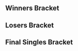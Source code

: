 {{DISPLAYTITLE:Apollo: Singles Bracket}}{{SetGame|melee}}
{{tabs static
|name1=Overview
|link1=Apollo/1
|name2=Singles Bracket
|link2=Apollo/1/Singles Bracket
|name3=Doubles Bracket
|link3=Apollo/1/Doubles Bracket
|This=2
}}

==Winners Bracket==
{{64DEWBracketA
|column-width=160
|r1m1p1=Swedish Delight |r1m1p1flag=us |r1m1p1score={{win}} |r1m1win=1
|r1m1p2=Bye |r1m1p2flag= |r1m1p2score=
|r1m2p1=FendrickLamar |r1m2p1flag=us |r1m2p1score=3 |r1m2win=2
|r1m2p2=DOOM |r1m2p2flag=us |r1m2p2score=2
|r1m3p1=Phantom Renegade |r1m3p1flag=us |r1m3p1score={{win}} |r1m3win=1
|r1m3p2=Bye |r1m3p2flag= |r1m3p2score=
|r1m4p1=Warriorknight |r1m4p1flag=us |r1m4p1score=3 |r1m4win=1
|r1m4p2=Kalvar |r1m4p2flag=us |r1m4p2score=2
|r1m5p1=Jflex |r1m5p1flag=us |r1m5p1score={{win}} |r1m5win=1
|r1m5p2=Bye |r1m5p2flag= |r1m5p2score=
|r1m6p1=JPO |r1m6p1flag=us |r1m6p1score=1 |r1m6win=2
|r1m6p2=47 |r1m6p2flag=us |r1m6p2score=3
|r1m7p1=Adamayonmike |r1m7p1flag=nl |r1m7p1score={{win}} |r1m7win=1
|r1m7p2=Bye |r1m7p2flag= |r1m7p2score=
|r1m8p1=Bolt |r1m8p1flag=us |r1m8p1score=2 |r1m8win=2
|r1m8p2=Subtle |r1m8p2flag=us |r1m8p2score=3

|r1m9p1=KJH |r1m9p1flag=us |r1m9p1score={{win}} |r1m9win=1
|r1m9p2=Bye |r1m9p2flag= |r1m9p2score=
|r1m10p1=42nd |r1m10p1flag=us |r1m10p1score=3 |r1m10win=1
|r1m10p2=JoJo |r1m10p2flag=us |r1m10p2score=0
|r1m11p1=Zealous5000 |r1m11p1flag=us |r1m11p1score={{win}} |r1m11win=1
|r1m11p2=Bye |r1m11p2flag= |r1m11p2score=
|r1m12p1=Son2 |r1m12p1flag=us |r1m12p1score=DQ |r1m12win=2
|r1m12p2=Wassabi |r1m12p2flag=us |r1m12p2score={{win}}
|r1m13p1=Captain Smuckers |r1m13p1flag=us |r1m13p1score={{win}} |r1m13win=1
|r1m13p2=Bye |r1m13p2flag= |r1m13p2score=
|r1m14p1=SB Chuuper |r1m14p1flag=us |r1m14p1score=3 |r1m14win=1
|r1m14p2=Ferriswheel |r1m14p2flag=us |r1m14p2score=1
|r1m15p1=G$ |r1m15p1flag=us |r1m15p1score={{win}} |r1m15win=1
|r1m15p2=Bye |r1m15p2flag= |r1m15p2score=
|r1m16p1=Young |r1m16p1flag=us |r1m16p1score=3 |r1m16win=1
|r1m16p2=Fiya |r1m16p2flag=us |r1m16p2score=2

|r1m17p1=Duck |r1m17p1flag=us |r1m17p1score={{win}} |r1m17win=1
|r1m17p2=Bye |r1m17p2flag= |r1m17p2score=
|r1m18p1=T. Webb |r1m18p1flag=us |r1m18p1score=3 |r1m18win=1
|r1m18p2=Jank |r1m18p2flag=us |r1m18p2score=1
|r1m19p1=Kaeon |r1m19p1flag=us |r1m19p1score={{win}} |r1m19win=1
|r1m19p2=Bye |r1m19p2flag= |r1m19p2score=
|r1m20p1=Mr. Tuesday |r1m20p1flag=us |r1m20p1score=2 |r1m20win=2
|r1m20p2=Beerman |r1m20p2flag=us |r1m20p2score=3
|r1m21p1=DJ Nintendo |r1m21p1flag=us |r1m21p1score={{win}} |r1m21win=1
|r1m21p2=Bye |r1m21p2flag= |r1m21p2score=
|r1m22p1=Vino |r1m22p1flag=us |r1m22p1score=3 |r1m22win=1
|r1m22p2=Rih |r1m22p2flag=us |r1m22p2score=2
|r1m23p1=2saint |r1m23p1flag=us |r1m23p1score={{win}} |r1m23win=1
|r1m23p2=Bye |r1m23p2flag= |r1m23p2score=
|r1m24p1=Venti3HM |r1m24p1flag=us |r1m24p1score=1 |r1m24win=2
|r1m24p2=BonkCushy |r1m24p2flag=us |r1m24p2score=3

|r1m25p1=KirbyKaze |r1m25p1flag=ca |r1m25p1score={{win}} |r1m25win=1
|r1m25p2=Bye |r1m25p2flag= |r1m25p2score=
|r1m26p1=Valo |r1m26p1flag=us |r1m26p1score=0 |r1m26win=2
|r1m26p2=Widl |r1m26p2flag=no |r1m26p2score=3
|r1m27p1=iBDW |r1m27p1flag=us |r1m27p1score={{win}} |r1m27win=1
|r1m27p2=Bye |r1m27p2flag= |r1m27p2score=
|r1m28p1=dudutsai |r1m28p1flag=us |r1m28p1score=1 |r1m28win=2
|r1m28p2=Animal |r1m28p2flag=us |r1m28p2score=3
|r1m29p1=Slox |r1m29p1flag=us |r1m29p1score={{win}} |r1m29win=1
|r1m29p2=Bye |r1m29p2flag= |r1m29p2score=
|r1m30p1=Thx |r1m30p1flag=us |r1m30p1score=3 |r1m30win=1
|r1m30p2=Just Jason |r1m30p2flag=us |r1m30p2score=1
|r1m31p1=Ryobeat |r1m31p1flag=us |r1m31p1score={{win}} |r1m31win=1
|r1m31p2=Bye |r1m31p2flag= |r1m31p2score=
|r1m32p1=JKJ |r1m32p1flag=us |r1m32p1score=0 |r1m32win=2
|r1m32p2=Rog |r1m32p2flag=us |r1m32p2score=3

|r2m1p1=Swedish Delight |r2m1p1flag=us |r2m1p1score=3 |r2m1win=1
|r2m1p2=FendrickLamar |r2m1p2flag=us |r2m1p2score=0
|r2m2p1=Phantom Renegade |r2m2p1flag=us |r2m2p1score=3 |r2m2win=1
|r2m2p2=Warriorknight |r2m2p2flag=us |r2m2p2score=0
|r2m3p1=Jflex |r2m3p1flag=us |r2m3p1score=3 |r2m3win=1
|r2m3p2=47 |r2m3p2flag=us |r2m3p2score=0
|r2m4p1=Adamayonmike |r2m4p1flag=nl |r2m4p1score=3 |r2m4win=1
|r2m4p2=Subtle |r2m4p2flag=us |r2m4p2score=2
|r2m5p1=KJH |r2m5p1flag=us |r2m5p1score=3 |r2m5win=1
|r2m5p2=42nd |r2m5p2flag=us |r2m5p2score=0
|r2m6p1=Zealous5000  |r2m6p1flag=us |r2m6p1score=3 |r2m6win=1
|r2m6p2=Wassabi |r2m6p2flag=us |r2m6p2score=0
|r2m7p1=Captain Smuckers |r2m7p1flag=us |r2m7p1score=3 |r2m7win=1
|r2m7p2=SB Chuuper |r2m7p2flag=us |r2m7p2score=1
|r2m8p1=G$ |r2m8p1flag=us |r2m8p1score=3 |r2m8win=1
|r2m8p2=Young |r2m8p2flag=us |r2m8p2score=2
|r2m9p1=Duck |r2m9p1flag=us |r2m9p1score=3 |r2m9win=1
|r2m9p2=T. Webb |r2m9p2flag=us |r2m9p2score=0
|r2m10p1=Kaeon |r2m10p1flag=us |r2m10p1score=0 |r2m10win=2
|r2m10p2=Beerman |r2m10p2flag=us |r2m10p2score=3
|r2m11p1=DJ Nintendo |r2m11p1flag=us |r2m11p1score=3 |r2m11win=1
|r2m11p2=Vino |r2m11p2flag=us |r2m11p2score=1
|r2m12p1=2saint |r2m12p1flag=us |r2m12p1score=3 |r2m12win=1
|r2m12p2=BonkCushy |r2m12p2flag=us |r2m12p2score=0
|r2m13p1=KirbyKaze |r2m13p1flag=ca |r2m13p1score=3 |r2m13win=1
|r2m13p2=Widl |r2m13p2flag=no |r2m13p2score=0
|r2m14p1=iBDW |r2m14p1flag=us |r2m14p1score=3 |r2m14win=1
|r2m14p2=Animal |r2m14p2flag=us |r2m14p2score=2
|r2m15p1=Slox |r2m15p1flag=us |r2m15p1score=3 |r2m15win=1
|r2m15p2=Thx |r2m15p2flag=us |r2m15p2score=0
|r2m16p1=Ryobeat |r2m16p1flag=us |r2m16p1score=3 |r2m16win=1
|r2m16p2=Rog |r2m16p2flag=us |r2m16p2score=0

|r3m1p1=Swedish Delight |r3m1p1flag=us |r3m1p1score=3 |r3m1win=1
|r3m1p2=Phantom Renegade |r3m1p2flag=us |r3m1p2score=1
|r3m2p1=Jflex |r3m2p1flag=us |r3m2p1score=1 |r3m2win=2
|r3m2p2=Adamayonmike |r3m2p2flag=nl |r3m2p2score=3
|r3m3p1=KJH |r3m3p1flag=us |r3m3p1score=3 |r3m3win=1
|r3m3p2=Zealous5000 |r3m3p2flag=us |r3m3p2score=2
|r3m4p1=Captain Smuckers |r3m4p1flag=us |r3m4p1score=3 |r3m4win=1
|r3m4p2=G$ |r3m4p2flag=us |r3m4p2score=0
|r3m5p1=Duck |r3m5p1flag=us |r3m5p1score=3 |r3m5win=1
|r3m5p2=Beerman |r3m5p2flag=us |r3m5p2score=0
|r3m6p1=DJ Nintendo |r3m6p1flag=us |r3m6p1score=3 |r3m6win=1
|r3m6p2=2saint |r3m6p2flag=us |r3m6p2score=0
|r3m7p1=KirbyKaze |r3m7p1flag=ca |r3m7p1score=3 |r3m7win=1
|r3m7p2=iBDW |r3m7p2flag=us |r3m7p2score=1
|r3m8p1=Slox |r3m8p1flag=us |r3m8p1score=3 |r3m8win=1
|r3m8p2=Ryobeat |r3m8p2flag=us |r3m8p2score=0

|r4m1p1=Swedish Delight |r4m1p1flag=us |r4m1p1score=3 |r4m1win=1
|r4m1p2=Adamayonmike |r4m1p2flag=nl |r4m1p2score=1
|r4m2p1=KJH |r4m2p1flag=us |r4m2p1score=3 |r4m2win=1
|r4m2p2=Captain Smuckers |r4m2p2flag=us |r4m2p2score=2
|r4m3p1=Duck |r4m3p1flag=us |r4m3p1score=3 |r4m3win=1
|r4m3p2=DJ Nintendo |r4m3p2flag=us |r4m3p2score=2
|r4m4p1=KirbyKaze |r4m4p1flag=ca |r4m4p1score=3 |r4m4win=1
|r4m4p2=Slox |r4m4p2flag=us |r4m4p2score=2

|r5m1p1=Swedish Delight |r5m1p1flag=us |r5m1p1score=2 |r5m1win=2
|r5m1p2=KJH |r5m1p2flag=us |r5m1p2score=3
|r5m2p1=Duck |r5m2p1flag=us |r5m2p1score=3 |r5m2win=1
|r5m2p2=KirbyKaze |r5m2p2flag=ca |r5m2p2score=1
}}
==Losers Bracket==
{{48DELBracketSmwA
|tourneylink=Apollo/1
|tourneyname=Apollo
|l1placement=33-48
|l2placement=25-32
|l3placement=17-24
|l4placement=13-16
|l5placement=9-12
|l6placement=7-8
|l7placement=5-6
|column-width=160

|l1m1p1=Rog |l1m1p1flag=us |l1m1p1score=2 |l1m1win=2
|l1m1p2=DOOM |l1m1p2flag=us |l1m1p2score=3
|l1m2p1=Thx |l1m2p1flag=us |l1m2p1score=1 |l1m2win=2
|l1m2p2=Kalvar |l1m2p2flag=us |l1m2p2score=3
|l1m3p1=Animal |l1m3p1flag=us |l1m3p1score=3 |l1m3win=1
|l1m3p2=JPO |l1m3p2flag=us |l1m3p2score=0
|l1m4p1=Widl |l1m4p1flag=no |l1m4p1score=2 |l1m4win=2
|l1m4p2=Bolt |l1m4p2flag=us |l1m4p2score=3
|l1m5p1=BonkCushy |l1m5p1flag=us |l1m5p1score=3 |l1m5win=1
|l1m5p2=JoJo |l1m5p2flag=us |l1m5p2score=2
|l1m6p1=Vino |l1m6p1flag=us |l1m6p1score={{win}} |l1m6win=1
|l1m6p2=Son2 |l1m6p2flag=us |l1m6p2score=DQ
|l1m7p1=Kaeon |l1m7p1flag=us |l1m7p1score=3 |l1m7win=1
|l1m7p2=Ferriswheel |l1m7p2flag=us |l1m7p2score=0
|l1m8p1=T. Webb |l1m8p1flag=us |l1m8p1score=3 |l1m8win=1
|l1m8p2=Fiya |l1m8p2flag=us |l1m8p2score=0
|l1m9p1=Young |l1m9p1flag=us |l1m9p1score=3 |l1m9win=1
|l1m9p2=Jank |l1m9p2flag=us |l1m9p2score=1
|l1m10p1=SB Chuuper |l1m10p1flag=us |l1m10p1score=1 |l1m10win=2
|l1m10p2=Mr. Tuesday |l1m10p2flag=us |l1m10p2score=3
|l1m11p1=Wassabi |l1m11p1flag=us |l1m11p1score=2 |l1m11win=2
|l1m11p2=Rih |l1m11p2flag=us |l1m11p2score=3
|l1m12p1=42nd |l1m12p1flag=us |l1m12p1score=3 |l1m12win=1
|l1m12p2=Venti3HM |l1m12p2flag=us |l1m12p2score=1
|l1m13p1=Subtle |l1m13p1flag=us |l1m13p1score=3 |l1m13win=1
|l1m13p2=Valo |l1m13p2flag=us |l1m13p2score=0
|l1m14p1=47 |l1m14p1flag=us |l1m14p1score=3 |l1m14win=1
|l1m14p2=dudutsai |l1m14p2flag=us |l1m14p2score=2
|l1m15p1=Warriorknight |l1m15p1flag=us |l1m15p1score=3 |l1m15win=1
|l1m15p2=Just Jason |l1m15p2flag=us |l1m15p2score=2
|l1m16p1=FendrickLamar |l1m16p1flag=us |l1m16p1score=1 |l1m16win=2
|l1m16p2=JKJ |l1m16p2flag=us |l1m16p2score=3

|l2m1p1=DOOM |l2m1p1flag=us |l2m1p1score=3 |l2m1win=1
|l2m1p2=Kalvar |l2m1p2flag=us |l2m1p2score=0
|l2m2p1=Animal |l2m2p1flag=us |l2m2p1score=3 |l2m2win=1
|l2m2p2=Bolt |l2m2p2flag=us |l2m2p2score=0
|l2m3p1=BonkCushy |l2m3p1flag=us |l2m3p1score=3 |l2m3win=1
|l2m3p2=Vino |l2m3p2flag=us |l2m3p2score=1
|l2m4p1=Kaeon |l2m4p1flag=us |l2m4p1score=3 |l2m4win=1
|l2m4p2=T. Webb |l2m4p2flag=us |l2m4p2score=1
|l2m5p1=Young |l2m5p1flag=us |l2m5p1score=1 |l2m5win=2
|l2m5p2=Mr. Tuesday |l2m5p2flag=us |l2m5p2score=3
|l2m6p1=Rih |l2m6p1flag=us |l2m6p1score=0 |l2m6win=2
|l2m6p2=42nd |l2m6p2flag=us |l2m6p2score=3
|l2m7p1=Subtle |l2m7p1flag=us |l2m7p1score=3 |l2m7win=1
|l2m7p2=47 |l2m7p2flag=us |l2m7p2score=0
|l2m8p1=Warriorknight |l2m8p1flag=us |l2m8p1score=3 |l2m8win=1
|l2m8p2=JKJ |l2m8p2flag=us |l2m8p2score=2
 
|l3m1p1=G$ |l3m1p1flag=us |l3m1p1score=3 |l3m1win=1
|l3m1p2=DOOM |l3m1p2flag=us |l3m1p2score=1
|l3m2p1=Zealous5000 |l3m2p1flag=us |l3m2p1score=3 |l3m2win=1
|l3m2p2=Animal |l3m2p2flag=us |l3m2p2score=1
|l3m3p1=Jflex |l3m3p1flag=us |l3m3p1score=3 |l3m3win=1
|l3m3p2=BonkCushy |l3m3p2flag=us |l3m3p2score=0
|l3m4p1=Phantom Renegade |l3m4p1flag=us |l3m4p1score=3 |l3m4win=1
|l3m4p2=Kaeon |l3m4p2flag=us |l3m4p2score=2
|l3m5p1=Ryobeat |l3m5p1flag=us |l3m5p1score=3 |l3m5win=1
|l3m5p2=Mr. Tuesday |l3m5p2flag=us |l3m5p2score=1
|l3m6p1=iBDW |l3m6p1flag=us |l3m6p1score=3 |l3m6win=1
|l3m6p2=42nd |l3m6p2flag=us |l3m6p2score=0
|l3m7p1=2saint |l3m7p1flag=us |l3m7p1score=3 |l3m7win=1
|l3m7p2=Subtle |l3m7p2flag=us |l3m7p2score=0
|l3m8p1=Beerman |l3m8p1flag=us |l3m8p1score=1 |l3m8win=2
|l3m8p2=Warriorknight |l3m8p2flag=us |l3m8p2score=3

|l4m1p1=G$ |l4m1p1flag=us |l4m1p1score=3 |l4m1win=1
|l4m1p2=Zealous5000 |l4m1p2flag=us |l4m1p2score=1
|l4m2p1=Jflex |l4m2p1flag=us |l4m2p1score=1 |l4m2win=2
|l4m2p2=Phantom Renegade |l4m2p2flag=us |l4m2p2score=3
|l4m3p1=Ryobeat |l4m3p1flag=us |l4m3p1score=3 |l4m3win=1
|l4m3p2=iBDW |l4m3p2flag=us |l4m3p2score=1
|l4m4p1=2saint |l4m4p1flag=us |l4m4p1score=3 |l4m4win=1
|l4m4p2=Warriorknight |l4m4p2flag=us |l4m4p2score=0

|l5m1p1=DJ Nintendo |l5m1p1flag=us |l5m1p1score=3 |l5m1win=1
|l5m1p2=G$ |l5m1p2flag=us |l5m1p2score=0
|l5m2p1=Slox |l5m2p1flag=us |l5m2p1score=3 |l5m2win=1
|l5m2p2=Phantom Renegade |l5m2p2flag=us |l5m2p2score=0
|l5m3p1=Adamayonmike |l5m3p1flag=nl |l5m3p1score=3 |l5m3win=1
|l5m3p2=Ryobeat |l5m3p2flag=us |l5m3p2score=2
|l5m4p1=Captain Smuckers |l5m4p1flag=us |l5m4p1score=3 |l5m4win=1
|l5m4p2=2saint |l5m4p2flag=us |l5m4p2score=1

|l6m1p1=DJ Nintendo |l6m1p1flag=us |l6m1p1score=2 |l6m1win=2
|l6m1p2=Slox |l6m1p2flag=us |l6m1p2score=3

|l6m2p1=Adamayonmike |l6m2p1flag=nl |l6m2p1score=1
|l6m2p2=Captain Smuckers |l6m2p2flag=us |l6m2p2score=3
|l6m2win=2
|l6m2p1char1=fox |l6m2p2char1=cf |l6m2p1stock1=0 |l6m2p2stock1=2 |l6m2win1=2 |l6m2stage1=Final Destination
|l6m2p1char2=fox |l6m2p2char2=cf |l6m2p1stock2=2 |l6m2p2stock2=0 |l6m2win2=1 |l6m2stage2=Pokémon Stadium
|l6m2p1char3=fox |l6m2p2char3=cf |l6m2p1stock3=0 |l6m2p2stock3=2 |l6m2win3=2 |l6m2stage3=Battlefield
|l6m2p1char4=falco |l6m2p2char4=cf |l6m2p1stock4=0 |l6m2p2stock4=1 |l6m2win4=2 |l6m2stage4=Yoshi's Story
|l6m2p1char5= |l6m2p2char5= |l6m2p1stock5= |l6m2p2stock5= |l6m2win5= |l6m2stage5=
|l6m2date=January 8, 2017
|l6m2finished=
|l6m2details={{BracketMatchDetails|comment=|preview=|lrthread=|vod=|interview=|recap=}}

|l7m1p1=Swedish Delight |l7m1p1flag=us |l7m1p1score=3
|l7m1p2=Slox |l7m1p2flag=us |l7m1p2score=2
|l7m1win=1
|l7m1p1char1=sheik |l7m1p2char1=fox |l7m1p1stock1=0 |l7m1p2stock1=1 |l7m1win1=2 |l7m1stage1=Battlefield
|l7m1p1char2=sheik |l7m1p2char2=fox |l7m1p1stock2=1 |l7m1p2stock2=0 |l7m1win2=1 |l7m1stage2=Fountain of Dreams
|l7m1p1char3=sheik |l7m1p2char3=fox |l7m1p1stock3=0 |l7m1p2stock3=1 |l7m1win3=2 |l7m1stage3=Pokémon Stadium
|l7m1p1char4=sheik |l7m1p2char4=fox |l7m1p1stock4=1 |l7m1p2stock4=0 |l7m1win4=1 |l7m1stage4=Yoshi's Story
|l7m1p1char5=sheik |l7m1p2char5=fox |l7m1p1stock5=3 |l7m1p2stock5=0 |l7m1win5=1 |l7m1stage5=Final Destination
|l7m1date=January 8, 2017
|l7m1finished=
|l7m1details={{BracketMatchDetails|comment=|preview=|lrthread=|vod=|interview=|recap=}}

|l7m2p1=KirbyKaze |l7m2p1flag=ca |l7m2p1score=3
|l7m2p2=Captain Smuckers |l7m2p2flag=us |l7m2p2score=0
|l7m2win=1
|l7m2p1char1= |l7m2p2char1= |l7m2p1stock1= |l7m2p2stock1= |l7m2win1= |l7m2stage1=
|l7m2p1char2= |l7m2p2char2= |l7m2p1stock2= |l7m2p2stock2= |l7m2win2= |l7m2stage2=
|l7m2p1char3= |l7m2p2char3= |l7m2p1stock3= |l7m2p2stock3= |l7m2win3= |l7m2stage3=
|l7m2p1char4= |l7m2p2char4= |l7m2p1stock4= |l7m2p2stock4= |l7m2win4= |l7m2stage4=
|l7m2p1char5= |l7m2p2char5= |l7m2p1stock5= |l7m2p2stock5= |l7m2win5= |l7m2stage5=
|l7m2date=
|l7m2finished=
|l7m2details={{BracketMatchDetails|comment=|preview=|lrthread=|vod=|interview=|recap=}}
}}
<onlyinclude>
==Final Singles Bracket==
{{DEFinalSmwBracket
|tourneylink=Apollo/1
|tourneyname=Apollo
|l1placement=4
|r2placement=3
|r3loserplacement=2
|r3winnerplacement=1
|export_score=true
|column-width=180

<!-- FROM WINNERS -->
|r1m1p1=KJH |r1m1p1flag=us |r1m1p1score=3
|r1m1p2=Duck |r1m1p2flag=us |r1m1p2score=1
|r1m1win=1
|r1m1p1char1= |r1m1p1stock1= |r1m1p2char1= |r1m1p2stock1= |r1m1win1= |r1m1stage1=
|r1m1p1char2= |r1m1p1stock2= |r1m1p2char2= |r1m1p2stock2= |r1m1win2= |r1m1stage2=
|r1m1p1char3= |r1m1p1stock3= |r1m1p2char3= |r1m1p2stock3= |r1m1win3= |r1m1stage3=
|r1m1p1char4= |r1m1p1stock4= |r1m1p2char4= |r1m1p2stock4= |r1m1win4= |r1m1stage4=
|r1m1p1char5= |r1m1p1stock5= |r1m1p2char5= |r1m1p2stock5= |r1m1win5= |r1m1stage5=
|r1m1date=
|r1m1finished=
|r1m1details={{BracketMatchDetails
|vod=
|preview=
|lrthread=
|interview=
|recap=
|comment=
|live=
}}

<!-- FROM LOSERS -->
|l1m1p1=Swedish Delight |l1m1p1flag=us |l1m1p1score=3
|l1m1p2=KirbyKaze |l1m1p2flag=ca |l1m1p2score=1
|l1m1win=1
|l1m1p1char1= |l1m1p1stock1= |l1m1p2char1= |l1m1p2stock1= |l1m1win1= |l1m1stage1=
|l1m1p1char2= |l1m1p1stock2= |l1m1p2char2= |l1m1p2stock2= |l1m1win2= |l1m1stage2=
|l1m1p1char3= |l1m1p1stock3= |l1m1p2char3= |l1m1p2stock3= |l1m1win3= |l1m1stage3=
|l1m1p1char4= |l1m1p1stock4= |l1m1p2char4= |l1m1p2stock4= |l1m1win4= |l1m1stage4=
|l1m1p1char5= |l1m1p1stock5= |l1m1p2char5= |l1m1p2stock5= |l1m1win5= |l1m1stage5=
|l1m1date=
|l1m1finished=
|l1m1details={{BracketMatchDetails
|vod=
|preview=
|lrthread=
|interview=
|recap=
|comment=
|live=
}}

<!-- LOSERS FINALS -->
|r2m1p1=Duck |r2m1p1flag=us |r2m1p1score=1
|r2m1p2=Swedish Delight |r2m1p2flag=us |r2m1p2score=3
|r2m1win=2
|r2m1p1char1= |r2m1p1stock1= |r2m1p2char1= |r2m1p2stock1= |r2m1win1= |r2m1stage1=
|r2m1p1char2= |r2m1p1stock2= |r2m1p2char2= |r2m1p2stock2= |r2m1win2= |r2m1stage2=
|r2m1p1char3= |r2m1p1stock3= |r2m1p2char3= |r2m1p2stock3= |r2m1win3= |r2m1stage3=
|r2m1p1char4= |r2m1p1stock4= |r2m1p2char4= |r2m1p2stock4= |r2m1win4= |r2m1stage4=
|r2m1p1char5= |r2m1p1stock5= |r2m1p2char5= |r2m1p2stock5= |r2m1win5= |r2m1stage5=
|r2m1date=
|r2m1finished=
|r2m1details={{BracketMatchDetails
|vod=
|preview=
|lrthread=
|interview=
|recap=
|comment=
|live=
}}

<!-- GRAND FINALS -->
|r3m1p1=KJH |r3m1p1flag=us |r3m1p1score=3 |r3m2p1score=
|r3m1p2=Swedish Delight |r3m1p2flag=us |r3m1p2score=2 |r3m2p2score=
|r3m1win=1
|r3m1p1char1= |r3m1p1stock1= |r3m1p2char1= |r3m1p2stock1= |r3m1win1= |r3m1stage1=
|r3m1p1char2= |r3m1p1stock2= |r3m1p2char2= |r3m1p2stock2= |r3m1win2= |r3m1stage2=
|r3m1p1char3= |r3m1p1stock3= |r3m1p2char3= |r3m1p2stock3= |r3m1win3= |r3m1stage3=
|r3m1p1char4= |r3m1p1stock4= |r3m1p2char4= |r3m1p2stock4= |r3m1win4= |r3m1stage4=
|r3m1p1char5= |r3m1p1stock5= |r3m1p2char5= |r3m1p2stock5= |r3m1win5= |r3m1stage5=

|r3m2p1char1= |r3m2p1stock1= |r3m2p2char1= |r3m2p2stock1= |r3m2win1= |r3m2stage1=
|r3m2p1char2= |r3m2p1stock2= |r3m2p2char2= |r3m2p2stock2= |r3m2win2= |r3m2stage2=
|r3m2p1char3= |r3m2p1stock3= |r3m2p2char3= |r3m2p2stock3= |r3m2win3= |r3m2stage3=
|r3m2p1char4= |r3m2p1stock4= |r3m2p2char4= |r3m2p2stock4= |r3m2win4= |r3m2stage4=
|r3m2p1char5= |r3m2p1stock5= |r3m2p2char5= |r3m2p2stock5= |r3m2win5= |r3m2stage5=
|r3m1date=
|r3m1finished=
|r3m1details={{BracketMatchDetails
|vod=
|preview=
|lrthread=
|interview=
|recap=
|comment=
|live=
}}
}}
</onlyinclude>
